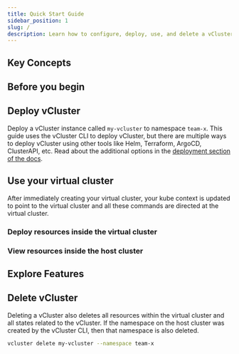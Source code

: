 ```yaml
---
title: Quick Start Guide
sidebar_position: 1
slug: /
description: Learn how to configure, deploy, use, and delete a vCluster instance.
---
```





## Key Concepts

<KeyConcepts />

## Before you begin

<PreRequisites />

## Deploy vCluster

Deploy a vCluster instance called `my-vcluster` to namespace `team-x`. This guide uses the vCluster CLI to deploy vCluster, but there are multiple ways to deploy vCluster using other tools like Helm, Terraform, ArgoCD, ClusterAPI, etc. Read about the additional options in the [deployment section of the docs](./deploy/basics). 

<DeployVclusterWithBetaCLI />

## Use your virtual cluster

After immediately creating your virtual cluster, your kube context is updated to point to the virtual cluster and all these commands are directed at the virtual cluster. 

### Deploy resources inside the virtual cluster

<DeployResources />

### View resources inside the host cluster

<ViewHostResources />

## Explore Features

<ExploreFeatures />

## Delete vCluster

Deleting a vCluster also deletes all resources within the virtual cluster and all states related to the vCluster. If the namespace on the host cluster was created by the vCluster CLI, then that namespace is also deleted. 

```bash
vcluster delete my-vcluster --namespace team-x
```
